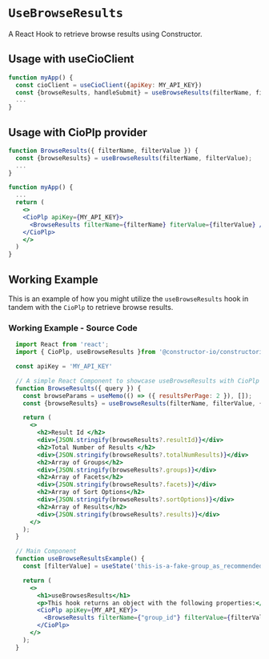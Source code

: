
<Meta of={meta} />

# `UseBrowseResults`
A React Hook to retrieve browse results using Constructor.

## Usage with useCioClient
```jsx
function myApp() {
  const cioClient = useCioClient({apiKey: MY_API_KEY})
  const {browseResults, handleSubmit} = useBrowseResults(filterName, filterValue, {cioClient});
  ...
}
```

## Usage with CioPlp provider
```jsx
function BrowseResults({ filterName, filterValue }) {
  const {browseResults} = useBrowseResults(filterName, filterValue);
  ...
}

function myApp() {
  ...
  return (
    <>
    <CioPlp apiKey={MY_API_KEY}>
      <BrowseResults filterName={filterName} fiterValue={filterValue} />
    </CioPlp>
    </>
  )
}
```


## Working Example
This is an example of how you might utilize the `useBrowseResults` hook in tandem with the `CioPlp` to retrieve browse results.

<Canvas withSource="none">
  <Story of={Primary} />
</Canvas>

<Controls of={Primary} />

### Working Example - Source Code 
```jsx
  import React from 'react';
  import { CioPlp, useBrowseResults }from '@constructor-io/constructorio-ui-plp'

  const apiKey = 'MY_API_KEY'

  // A simple React Component to showcase useBrowseResults with CioPlp provider
  function BrowseResults({ query }) {
    const browseParams = useMemo(() => ({ resultsPerPage: 2 }), []);
    const {browseResults} = useBrowseResults(filterName, filterValue, { browseParams });

    return (
      <>
        <h2>Result Id </h2>
        <div>{JSON.stringify(browseResults?.resultId)}</div>
        <h2>Total Number of Results </h2>
        <div>{JSON.stringify(browseResults?.totalNumResults)}</div>
        <h2>Array of Groups</h2>
        <div>{JSON.stringify(browseResults?.groups)}</div>
        <h2>Array of Facets</h2>
        <div>{JSON.stringify(browseResults?.facets)}</div>
        <h2>Array of Sort Options</h2>
        <div>{JSON.stringify(browseResults?.sortOptions)}</div>
        <h2>Array of Results</h2>
        <div>{JSON.stringify(browseResults?.results)}</div>
      </>
    );
  }

  // Main Component
  function useBrowseResultsExample() {
    const [filterValue] = useState('this-is-a-fake-group_as_recommended-by-constructor')

    return (
      <>
        <h1>useBrowsesResults</h1>
        <p>This hook returns an object with the following properties:</p>
        <CioPlp apiKey={MY_API_KEY}>
          <BrowseResults filterName={"group_id"} filterValue={filterValue} />
        </CioPlp>
      </>
    );
  }
```
